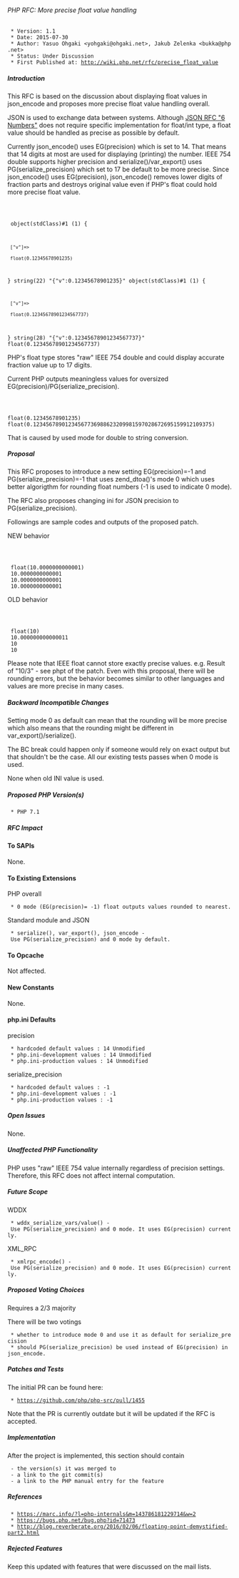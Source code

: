 ====== PHP RFC: More precise float value handling ======
  * Version: 1.1
  * Date: 2015-07-30
  * Author: Yasuo Ohgaki <yohgaki@ohgaki.net>, Jakub Zelenka <bukka@php.net>
  * Status: Under Discussion
  * First Published at: http://wiki.php.net/rfc/precise_float_value

===== Introduction =====

This RFC is based on the discussion about displaying float values in json_encode and proposes more precise float value handling overall.

JSON is used to exchange data between systems. Although [[https://tools.ietf.org/html/rfc7159|JSON RFC "6 Numbers"]] does not require specific implementation for float/int type, a float value should be handled as precise as possible by default.

Currently json_encode() uses EG(precision) which is set to 14. That means that 14 digits at most are used for displaying (printing) the number. IEEE 754 double supports higher precision and serialize()/var_export() uses PG(serialize_precision) which set to 17 be default to be more precise. Since json_encode() uses EG(precision), json_encode() removes lower digits of fraction parts and destroys original value even if PHP's float could hold more precise float value.

<code php>
<?php
$j = '{ "v": 0.1234567890123456789 }';
var_dump(json_decode($j));
var_dump(json_encode(json_decode($j)));
ini_set('precision', 20);
var_dump(json_decode($j));
var_dump(json_encode(json_decode($j)));
var_dump(0.1234567890123456789);
?>
</code>

<code>
object(stdClass)#1 (1) {
  ["v"]=>
  float(0.12345678901235)
}
string(22) "{"v":0.12345678901235}"
object(stdClass)#1 (1) {
  ["v"]=>
  float(0.12345678901234567737)
}
string(28) "{"v":0.12345678901234567737}"
float(0.12345678901234567737)
</code>

PHP's float type stores "raw" IEEE 754 double and could display accurate fraction value up to 17 digits.

Current PHP outputs meaningless values for oversized EG(precision)/PG(serialize_precision).

<code php>
<?php
$v = 0.12345678901234567890;
var_dump($v);
ini_set('precision', 100);
var_dump($v);
?>
</code>

<code>
float(0.12345678901235)
float(0.12345678901234567736988623209981597028672695159912109375)
</code>

That is caused by used mode for double to string conversion.

===== Proposal =====

This RFC proposes to introduce a new setting EG(precision)=-1 and PG(serialize_precision)=-1 that uses zend_dtoa()'s mode 0 which uses better algorigthm for rounding float numbers (-1 is used to indicate 0 mode).

The RFC also proposes changing ini for JSON precision to PG(serialize_precision).

Followings are sample codes and outputs of the proposed patch.

NEW behavior
<code php>
<?php
$v = 10.0000000000001;

ini_set('precision', -1);
ini_set('serialize_precision', -1);

var_dump($v);
echo var_export($v, true), PHP_EOL;
echo json_encode($v), PHP_EOL;
echo $v, PHP_EOL;
?>
</code>

  float(10.0000000000001)
  10.0000000000001
  10.0000000000001
  10.0000000000001



OLD behavior
<code php>
<?php
$v = 10.00000000000001;

ini_set('precision', 14);
ini_set('serialize_precision', 17);

var_dump($v);
echo var_export($v, true), PHP_EOL;
ini_set('serialize_precision', 14);
echo json_encode($v), PHP_EOL;
ini_set('serialize_precision', 17);
echo $v, PHP_EOL;
?>
</code>

  float(10)
  10.000000000000011
  10
  10


Please note that IEEE float cannot store exactly precise values. e.g. Result of "10/3" - see phpt of the patch. Even with this proposal, there will be rounding errors, but the behavior becomes similar to other languages and values are more precise in many cases.


===== Backward Incompatible Changes =====

Setting mode 0 as default can mean that the rounding will be more precise which also means that the rounding might be different in var_export()/serialize().

The BC break could happen only if someone would rely on exact output but that shouldn't be the case. All our existing tests passes when 0 mode is used.

None when old INI value is used.

===== Proposed PHP Version(s) =====

  * PHP 7.1

===== RFC Impact =====
==== To SAPIs ====
None.

==== To Existing Extensions ====
PHP overall
  * 0 mode (EG(precision)= -1) float outputs values rounded to nearest.

Standard module and JSON
  * serialize(), var_export(), json_encode - Use PG(serialize_precision) and 0 mode by default.

==== To Opcache ====

Not affected.

==== New Constants ====

None.

==== php.ini Defaults ====

precision
  * hardcoded default values : 14 Unmodified
  * php.ini-development values : 14 Unmodified
  * php.ini-production values : 14 Unmodified

serialize_precision
  * hardcoded default values : -1
  * php.ini-development values : -1
  * php.ini-production values : -1


===== Open Issues =====

None.

===== Unaffected PHP Functionality =====

PHP uses "raw" IEEE 754 value internally regardless of precision settings. Therefore, this RFC does not affect internal computation.


===== Future Scope =====

WDDX
  * wddx_serialize_vars/value() - Use PG(serialize_precision) and 0 mode. It uses EG(precision) currently.

XML_RPC
  * xmlrpc_encode() - Use PG(serialize_precision) and 0 mode. It uses EG(precision) currently.


===== Proposed Voting Choices =====

Requires a 2/3 majority

There will be two votings

  * whether to introduce mode 0 and use it as default for serialize_precision
  * should PG(serialize_precision) be used instead of EG(precision) in json_encode.

===== Patches and Tests =====

The initial PR can be found here:

  * https://github.com/php/php-src/pull/1455

Note that the PR is currently outdate but it will be updated if the RFC is accepted.

===== Implementation =====
After the project is implemented, this section should contain 
  - the version(s) it was merged to
  - a link to the git commit(s)
  - a link to the PHP manual entry for the feature

===== References =====

  * https://marc.info/?l=php-internals&m=143786181229714&w=2
  * https://bugs.php.net/bug.php?id=71473
  * http://blog.reverberate.org/2016/02/06/floating-point-demystified-part2.html

===== Rejected Features =====
Keep this updated with features that were discussed on the mail lists.
